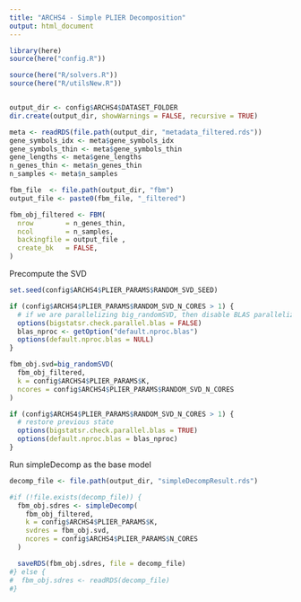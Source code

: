 ```yaml
---
title: "ARCHS4 - Simple PLIER Decomposition"
output: html_document
---
```


```r
library(here)
source(here("config.R"))
```

```r
source(here("R/solvers.R"))
source(here("R/utilsNew.R"))
```

```r

```

```r
output_dir <- config$ARCHS4$DATASET_FOLDER
dir.create(output_dir, showWarnings = FALSE, recursive = TRUE)
```

```r
meta <- readRDS(file.path(output_dir, "metadata_filtered.rds"))
gene_symbols_idx <- meta$gene_symbols_idx
gene_symbols_thin <- meta$gene_symbols_thin
gene_lengths <- meta$gene_lengths
n_genes_thin <- meta$n_genes_thin
n_samples <- meta$n_samples
```


```r
fbm_file  <- file.path(output_dir, "fbm")
output_file <- paste0(fbm_file, "_filtered")

fbm_obj_filtered <- FBM(
  nrow        = n_genes_thin,
  ncol        = n_samples,
  backingfile = output_file ,
  create_bk   = FALSE,
)
```

Precompute the SVD

```r
set.seed(config$ARCHS4$PLIER_PARAMS$RANDOM_SVD_SEED)

if (config$ARCHS4$PLIER_PARAMS$RANDOM_SVD_N_CORES > 1) {
  # if we are parallelizing big_randomSVD, then disable BLAS parallelization
  options(bigstatsr.check.parallel.blas = FALSE)
  blas_nproc <- getOption("default.nproc.blas")
  options(default.nproc.blas = NULL)
}

fbm_obj.svd=big_randomSVD(
  fbm_obj_filtered,
  k = config$ARCHS4$PLIER_PARAMS$K,
  ncores = config$ARCHS4$PLIER_PARAMS$RANDOM_SVD_N_CORES
)

if (config$ARCHS4$PLIER_PARAMS$RANDOM_SVD_N_CORES > 1) {
  # restore previous state
  options(bigstatsr.check.parallel.blas = TRUE)
  options(default.nproc.blas = blas_nproc)
}
```

Run simpleDecomp as the base model

```r
decomp_file <- file.path(output_dir, "simpleDecompResult.rds")

#if (!file.exists(decomp_file)) {
  fbm_obj.sdres <- simpleDecomp(
    fbm_obj_filtered,
    k = config$ARCHS4$PLIER_PARAMS$K,
    svdres = fbm_obj.svd,
    ncores = config$ARCHS4$PLIER_PARAMS$N_CORES
  )

  saveRDS(fbm_obj.sdres, file = decomp_file)
#} else {
#  fbm_obj.sdres <- readRDS(decomp_file)
#}
```

